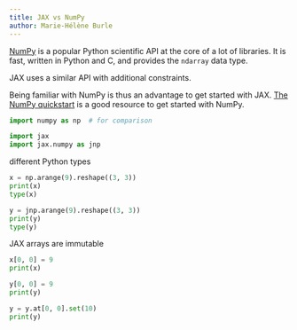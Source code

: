 ```yaml
---
title: JAX vs NumPy
author: Marie-Hélène Burle
---
```


[NumPy](https://numpy.org/) is a popular Python scientific API at the core of a lot of libraries. It is fast, written in Python and C, and provides the `ndarray` data type.

JAX uses a similar API with additional constraints.

Being familiar with NumPy is thus an advantage to get started with JAX. [The NumPy quickstart](https://numpy.org/doc/stable/user/quickstart.html) is a good resource to get started with NumPy.

```python
import numpy as np  # for comparison

import jax
import jax.numpy as jnp
```

different Python types

```python
x = np.arange(9).reshape((3, 3))
print(x)
type(x)
```

```python
y = jnp.arange(9).reshape((3, 3))
print(y)
type(y)
```

JAX arrays are immutable

```python
x[0, 0] = 9
print(x)
```

```python
y[0, 0] = 9
print(y)
```

```python
y = y.at[0, 0].set(10)
print(y)
```

